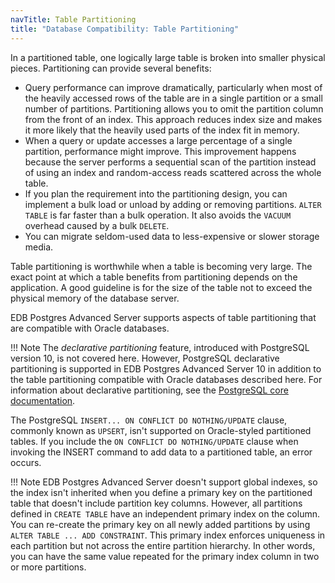 ```yaml
---
navTitle: Table Partitioning
title: "Database Compatibility: Table Partitioning"
---
```


In a partitioned table, one logically large table is broken into smaller physical pieces. Partitioning can provide several benefits:

-   Query performance can improve dramatically, particularly when most of the heavily accessed rows of the table are in a single partition or a small number of partitions. Partitioning allows you to omit the partition column from the front of an index. This approach reduces index size and makes it more likely that the heavily used parts of the index fit in memory.
-   When a query or update accesses a large percentage of a single partition, performance might improve. This improvement happens because the server performs a sequential scan of the partition instead of using an index and random-access reads scattered across the whole table.
-   If you plan the requirement into the partitioning design, you can implement a bulk load or unload by adding or removing partitions. `ALTER TABLE` is far faster than a bulk operation. It also avoids the `VACUUM` overhead caused by a bulk `DELETE`.
-   You can migrate seldom-used data to less-expensive or slower storage media.

Table partitioning is worthwhile when a table is becoming very large. The exact point at which a table benefits from partitioning depends on the application. A good guideline is for the size of the table not to exceed the physical memory of the database server.

EDB Postgres Advanced Server supports aspects of table partitioning that are compatible with Oracle databases.

!!! Note
    The *declarative partitioning* feature, introduced with PostgreSQL version 10, is not covered here. However, PostgreSQL declarative partitioning is supported in EDB Postgres Advanced Server 10 in addition to the table partitioning compatible with Oracle databases described here. For information about declarative partitioning, see the [PostgreSQL core documentation](https://www.postgresql.org/docs/current/static/ddl-partitioning.html).

The PostgreSQL `INSERT... ON CONFLICT DO NOTHING/UPDATE` clause, commonly known as `UPSERT`, isn't supported on Oracle-styled partitioned tables. If you include the `ON CONFLICT DO NOTHING/UPDATE` clause when invoking the INSERT command to add data to a partitioned table, an error occurs.

!!! Note
    EDB Postgres Advanced Server doesn't support global indexes, so the index isn't inherited when you define a primary key on the partitioned table that doesn't include partition key columns. However, all partitions defined in `CREATE TABLE` have an independent primary index on the column. You can re-create the primary key on all newly added partitions by using `ALTER TABLE ... ADD CONSTRAINT`. This primary index enforces uniqueness in each partition but not across the entire partition hierarchy. In other words, you can have the same value repeated for the primary index column in two or more partitions.

